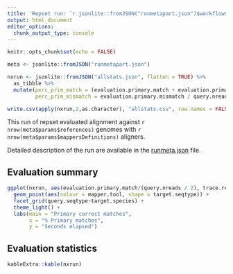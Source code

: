```yaml
---
title: 'Repset run: `r jsonlite::fromJSON("runmetapart.json")$workflow$runName` started at `r jsonlite::fromJSON("runmetapart.json")$workflow$start`'
output: html_document
editor_options:
  chunk_output_type: console
---
```


```r
knitr::opts_chunk$set(echo = FALSE)
```


```r
meta <- jsonlite::fromJSON("runmetapart.json")

nxrun <- jsonlite::fromJSON("allstats.json", flatten = TRUE) %>%
  as_tibble %>%
  mutate(perc_prim_match = (evaluation.primary.match + evaluation.primary.mateMatch) / query.nreads,
         perc_prim_mismatch = evaluation.primary.mismatch / query.nreads)

write.csv(apply(nxrun,2,as.character), "allstats.csv", row.names = FALSE)
```

This run of repset evaluated alignment against `r nrow(meta$params$references)` genomes with `r nrow(meta$params$mappersDefinitions)` aligners.

Detailed description of the run are available in the [runmeta.json](runmeta.json) file.

## Evaluation summary

```r
ggplot(nxrun, aes(evaluation.primary.match/(query.nreads / 2), trace.realtime)) +
  geom_point(aes(colour = mapper.tool, shape = target.seqtype)) +
  facet_grid(query.seqtype~target.species) +
  theme_light() +
  labs(main = "Primary correct matches",
       x = "% Primary matches",
       y = "Seconds elapsed")
```

## Evaluation statistics

<!-- Download the full table [here](allstats.csv). -->
```r
kableExtra::kable(nxrun)
```




